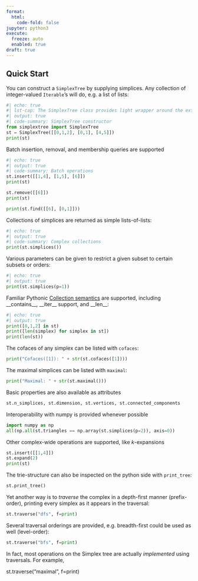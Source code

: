 ```yaml
---
format:
  html:
    code-fold: false
jupyter: python3
execute: 
  freeze: auto
  enabled: true
draft: true
---
```


## Quick Start 

You can construct a `SimplexTree` by supplying simplices. Any collection of integer-valued `Iterable`'s will do, e.g. a list of lists: 
```python
#| echo: true
#| lst-cap: The SimplexTree class provides light wrapper around the extension module
#| output: true
#| code-summary: SimplexTree constructor
from simplextree import SimplexTree
st = SimplexTree([[0,1,2], [0,1], [4,5]]) 
print(st) 
```

Batch insertion, removal, and membership queries are supported

```python
#| echo: true
#| output: true
#| code-summary: Batch operations
st.insert([[1,4], [1,5], [6]])
print(st)
```

```python
st.remove([[6]])
print(st)
```

```python
print(st.find([[6], [0,1]]))
```

Collections of simplices are returned as simple lists-of-lists:
```python
#| echo: true
#| output: true
#| code-summary: Complex collections 
print(st.simplices())
```

Various parameters can be given to restrict a given subset to certain subsets or orders: 
```python
#| echo: true
#| output: true
print(st.simplices(p=1)) 
```

Familiar Pythonic [Collection semantics](https://docs.python.org/3/library/collections.abc.html#collections-abstract-base-classes) are supported, including \_\_contains\_\_, \_\_iter\_\_ support, and \_\_len\_\_:
```python
#| echo: true
#| output: true
print([0,1,2] in st)
print([len(simplex) for simplex in st])
print(len(st))
```

The cofaces of any simplex can be listed with `cofaces`:

```python
print("Cofaces([1]): " + str(st.cofaces([1])))
```

The maximal simplices can be listed with `maximal`:
```python
print("Maximal: " + str(st.maximal()))
```

Basic properties are also available as attributes 
```python
st.n_simplices, st.dimension, st.vertices, st.connected_components
```

Interoperability with numpy is provided whenever possible
```python
import numpy as np 
all(np.all(st.triangles == np.array(st.simplices(p=2)), axis=0))
```

Other complex-wide operations are supported, like $k$-expansions 
```python
st.insert([[1,4]]) 
st.expand(2)       
print(st)
```

The trie-structure can also be inspected on the python side with `print_tree`:
```python
st.print_tree()
```

Yet another way is to _traverse_ the complex in a depth-first manner (prefix-order), printing every simplex as it appears in the traversal:
```python
st.traverse("dfs", f=print)
```

Several traversal orderings are provided, e.g. breadth-first could be used as well (level-order):

```python
st.traverse("bfs", f=print)
```

In fact, most operations on the Simplex tree are actually _implemented_ using traversals. For example, 

st.traverse("maximal", f=print)